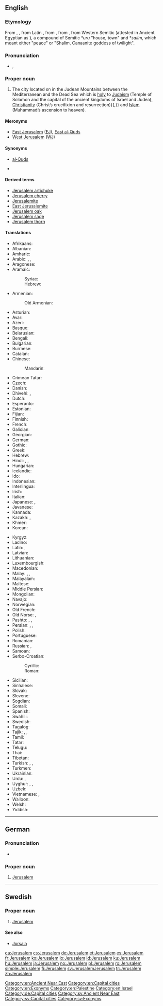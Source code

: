 {{also|Jérusalem|Jerúsalem|Jerusalém}}
==English==

{{wikipedia}}

===Etymology===
From {{etyl|LL.|en}} {{term|Ierusalem|lang=la}}, {{term|Hierusalem|lang=la}}, from Latin {{term|Hierosolyma|lang=la}}, from {{etyl|grc|en}} {{term|Ἰερουσαλήμ|tr=Ierousalēm|lang=grc}}, from {{etyl|hbo|en}} {{m|he|יְרוּשָׁלַיִם|tr=Yərūšālayim}}, from Western Semitic {{m|und||Urušalimmi}} (attested in Ancient Egyptian as {{rfscript|egy}}), a compound of Semitic *''uru'' "house, town" and *''salim'', which meant either "peace" or "Shalim, Canaanite goddess of twilight".

===Pronunciation===
* {{enPR|jə-ro͞o'sə-ləm|jə-ro͞o'zə-ləm}}, {{IPA|/dʒəˈruːsələm/|/dʒəˈruːzələm/|lang=en}}

===Proper noun===
{{en-proper noun|s}}

# The city located on in the Judean Mountains between the Mediterranean and the Dead Sea which is [[holy]] to [[Judaism]] (Temple of Solomon and the capital of the ancient kingdoms of Israel and Judea), [[Christianity]] (Christ’s crucifixion and resurrection){{,}} and [[Islam]] (Muhammad’s ascension to heaven).

====Meronyms====
* [[East Jerusalem]] ([[EJ]]), [[East al-Quds]]
* [[West Jerusalem]] ([[WJ]])

====Synonyms====
* [[al-Quds]] {{qualifier|chiefly in Islamic or Arabic contexts}}
* {{l/en|Hierosolyma}} {{qualifier|chiefly in reference to the ancient Roman-era city}}

====Derived terms====
* [[Jerusalem artichoke]] {{qualifier|by {{l/en|folk etymology}}}}
* [[Jerusalem cherry]]
* [[Jerusalemite]]
*[[East Jerusalemite]]
* [[Jerusalem oak]]
* [[Jerusalem sage]]
* [[Jerusalem thorn]]

====Translations====
{{trans-top|city}}
* Afrikaans: {{t|af|Jerusalem}}
* Albanian: {{t|sq|Jeruzalemi}}
* Amharic: {{t|am|እየሩሳሌም|sc=Ethi}}
* Arabic: {{t|ar|القدس|f|tr=al-quds}} {{qualifier|the name which is commonly used by Muslims}}, {{t|ar|أورشليم|f|tr=ʾūrušalīm}} {{qualifier|the Arabic name which is official in Israel}}, {{t|ar|بيت المقدس|m|tr=bayt al-muqaddas, bayt al-maqdis}}
* Aragonese: {{t|an|Cherusalén}}
* Aramaic:
*: Syriac: {{t|arc|ܐܘܪܫܠܡ|tr=’Ūrišlem|sc=Syrc}}
*: Hebrew: {{t|arc|אורשלם|tr=’Ūrišlem|sc=Hebr}}
* Armenian: {{t|hy|Երուսաղեմ}}
*: Old Armenian: {{t|xcl|Երուսաղէմ|sc=Armn}}
* Asturian: {{t|ast|Xerusalén}}
* Avar: {{t|av|Байтул Макъдис|sc=Cyrl}}
* Azeri: {{t|az|Qüds}}
* Basque: {{t|eu|Jerusalem}}
* Belarusian: {{t|be|Ерусалі́м|m}}
* Bengali: {{t|bn|জেরুসালেম|tr=jerusalem|sc=Beng}}
* Bulgarian: {{t|bg|Йерусали́м|m}}
* Burmese: {{t|my|ဂျေရုဆလင်မြို့|sc=Mymr}}
* Catalan: {{t+|ca|Jerusalem}}
* Chinese:
*: Mandarin: {{t+|cmn|耶路撒冷|tr=Yēlùsālěng|sc=Hani}}
* Crimean Tatar: {{t|crh|Qudus}}
* Czech: {{t+|cs|Jeruzalém|m}}
* Danish: {{t|da|Jerusalem}}
* Dhivehi: {{t|dv|އޫރުޝަލީމް|tr=ūrušalīm|sc=Thaa}}, {{t|dv|ޤުދުސް|tr=qudus|sc=Thaa}}
* Dutch: {{t|nl|Jeruzalem}}
* Esperanto: {{t|eo|Jerusalemo}}
* Estonian: {{t|et|Jeruusalemm}}
* Fijian: {{t|fj|Jerusalemi}}
* Finnish: {{t+|fi|Jerusalem}}
* French: {{t+|fr|Jérusalem}}
* Galician: {{t+|gl|Xerusalén}}
* Georgian: {{t|ka|იერუსალიმი|sc=Geor}}
* German: {{t+|de|Jerusalem}}
* Gothic: {{t|got|𐌹𐌰𐌹𐍂𐌿𐍃𐌰𐌿𐌻𐍅𐌼𐌰|sc=Goth}}
* Greek: {{t+|el|Ιεροσόλυμα|n-p}}
* Hebrew: {{t+|he|יְרוּשָׁלַיִם|tr=yerushaláyim}}
* Hindi: {{t|hi|यरुशलम|tr=yaruśalam}}, {{t|hi|येरुशलम|tr=yēruśalam}}, {{t|hi|अल-क़ुद्स|tr=al-quds}}
* Hungarian: {{t+|hu|Jeruzsálem}}
* Icelandic: {{t|is|Jerúsalem}}
* Ido: {{t+|io|Jerusalem}}
* Indonesian: {{t|id|Yerusalem}}
* Interlingua: {{t|ia|Jerusalem}}
* Irish: {{t|ga|Iarúsailéim}}
* Italian: {{t|it|Gerusalemme|f}}
* Japanese: {{t|ja|エルサレム|tr=Erusaremu}}, {{t|ja|イェルサレム|tr=Yerusaremu}}
* Javanese: {{t|jv|Yerusalem}}
* Kannada: {{t|kn|ಜೆರುಸಲೆಂ|sc=Knda}}
* Kazakh: {{t|kk|Иерусалим|sc=Cyrl}}, {{t|kk|Құдіс|sc=Cyrl}}
* Khmer: {{t|km|ហ្សេរុយសាឡឹម|tr=zeruysāḷʉm|sc=Khmr}}
* Korean: {{t+|ko|예루살렘|tr=Yerusalem|sc=Hang}}
{{trans-mid}}
* Kyrgyz: {{t|ky|Иерусалим|sc=Cyrl}}
* Ladino: {{t|lad|Yerushalayim|sc=Hebr}}
* Latin: {{t|la|Hierosolyma|f}}, {{t|la|Hierusalem|n}}
* Latvian: {{t|lv|Jeruzāleme}}
* Lithuanian: {{t|lt|Jeruzalė}}
* Luxembourgish: {{t|lb|Jerusalem}}
* Macedonian: {{t|mk|Еру́салим|m}}
* Malay: {{t|ms|Baitulmuqaddis}}, {{t|ms|Baitulmaqdis}}, {{t|ms|Jerusalem}}
* Malayalam: {{t|ml|ജെറുസലേം|sc=Mlym}}
* Maltese: {{t|mt|Ġerusalemm|m}}
* Middle Persian: {{t|pal|ʾwlyšlym|tr=Urišlīm}}
* Mongolian: {{t|mn|Иерусалим|sc=Cyrl}}
* Navajo: {{t|nv|Jííwoosalem}}
* Norwegian: {{t+|no|Jerusalem}}
* Old French: {{t|fro|Ierusalem}}
* Old Norse: {{t|non|Jórsalir|m-p}}, {{t|non|Jórsalaborg|f}}
* Pashto: {{t|ps|قدس|tr=Quds|sc=ps-Arab}}, {{t+|ps|بيت المقدس|tr=Baytu l-Muqadas|sc=ps-Arab}}, {{t|ps|يروشلم|tr=Yarūšalim|sc=ps-Arab}}
* Persian: {{t+|fa|اورشلیم|tr=oršalim}}, {{t+|fa|قدس|tr=qods|sc=fa-Arab}}, {{t+|fa|بیت‌المقدس|tr=beyt-ol-moqaddas}}
* Polish: {{t+|pl|Jerozolima}}
* Portuguese: {{t+|pt|Jerusalém|f}}
* Romanian: {{t+|ro|Ierusalim}}
* Russian: {{t+|ru|Иерусали́м|m}}, {{t|ru|Аль-Ку́дс|m|sc=Cyrl}} {{qualifier|rare, chiefly used by Muslims}}
* Samoan: {{t|sm|Ierusalema}}
* Serbo-Croatian:
*: Cyrillic: {{t|sh|Јерусалим|m|sc=Cyrl}}
*: Roman: {{t|sh|Jerusalim|m}}
* Sicilian: {{t|scn|Girusalemmi}}
* Sinhalese: {{t|si|ජෙරුසලම|sc=Sinh}}
* Slovak: {{t|sk|Jeruzalem}}
* Slovene: {{t|sl|Jerúzalem|m}}
* Sogdian: {{t|sog|ܐܘܪܫܠܡ|tr=Uršlīm, Uršlēm|sc=Syrc}}
* Somali: {{t|so|Qudus}}
* Spanish: {{t+|es|Jerusalén}}
* Swahili: {{t|sw|Yerusalemu}}
* Swedish: {{t+|sv|Jerusalem}}
* Tagalog: {{t|tl|Jerusalem}}
* Tajik: {{t|tg|Уршалим|sc=Cyrl}}, {{t|tg|Қуддус|sc=Cyrl}}, {{t|tg|Байтулмуқаддас|sc=Cyrl}}
* Tamil: {{t|ta|எருசலேம்|sc=Taml}}
* Tatar: {{t|tt|Коддес|tr=Qoddes|sc=Cyrl}}
* Telugu: {{t|te|జెరూసలేం|sc=Telu}}
* Thai: {{t|th|เยรูซาเลม|tr=Yērūsālēm}}
* Tibetan: {{t|bo|ཇེ་རུ་ས་ལེམ།|sc=Tibt|tr=je ru sa lem}}
* Turkish: {{t+|tr|Kudüs}}, {{t|tr|Kudsişerif}}, {{t|tr|Yeruşalim}}
* Turkmen: {{t|tk|Iýerusalim}}
* Ukrainian: {{t|uk|Єрусали́м|m}}
* Urdu: {{t|ur|یوروشلم|tr=Yurušalem}}, {{t|ur|یروشلم|tr=Yarušalem}}
* Uyghur: {{t|ug|يېرۇسالېم|sc=ug-Arab}}, {{t|ug|يېرۇسالېم|sc=ug-Arab}}, {{t|ug|قۇددۇس|sc=ug-Arab}}
* Uzbek: {{t|uz|Quddus}}
* Vietnamese: {{t|vi|Jerusalem}}, {{t|vi|Giê-ru-da-lem}}
* Walloon: {{t+|wa|Djeruzalem}}
* Welsh: {{t|cy|Jeriwsalem}}
* Yiddish: {{t|yi|ירושלים|n|tr=yerushaláyim|sc=Hebr}}
{{trans-bottom}}

[[Category:en:Ancient Near East]]
[[Category:en:Capital cities]]
[[Category:en:Exonyms]]

[[Category:en:Palestine]]
[[Category:en:Israel]]

----

==German==

===Pronunciation===
* {{IPA|/jeˈʀuːzalɛm/|lang=de}}

===Proper noun===
{{de-proper noun|n}}

# [[#English|Jerusalem]]

[[Category:de:Capital cities]]

----

==Swedish==

===Proper noun===
{{head|sv|proper noun}}

# [[#English|Jerusalem]]

====See also====
* [[Jorsala]]

[[Category:sv:Ancient Near East]]
[[Category:sv:Capital cities]]
[[Category:sv:Exonyms]]

[[ca:Jerusalem]]
[[cs:Jerusalem]]
[[de:Jerusalem]]
[[et:Jerusalem]]
[[es:Jerusalem]]
[[fr:Jerusalem]]
[[ko:Jerusalem]]
[[io:Jerusalem]]
[[id:Jerusalem]]
[[ku:Jerusalem]]
[[hu:Jerusalem]]
[[ja:Jerusalem]]
[[no:Jerusalem]]
[[pl:Jerusalem]]
[[ro:Jerusalem]]
[[simple:Jerusalem]]
[[fi:Jerusalem]]
[[sv:Jerusalem]]Jerusalem
[[tr:Jerusalem]]
[[zh:Jerusalem]]